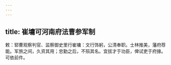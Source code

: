 ```yaml
---
---
---
```

title: 崔墉可河南府法曹参军制
---



敕：郓曹观察判官、监察御史里行崔墉：文行饰躬，公清奉职。士林推美，藩府荐能。军旅之间，久资其用；忠勤之后，不殒其名。宜拔才于功臣，俾试吏于府掾。可依前件。